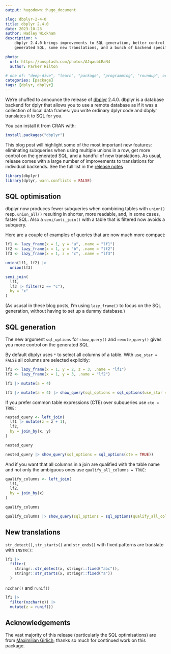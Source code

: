 ```yaml
---
output: hugodown::hugo_document

slug: dbplyr-2-4-0
title: dbplyr 2.4.0
date: 2023-10-23
author: Hadley Wickham
description: >
    dbplyr 2.4.0 brings improvements to SQL generation, better control over the
    generated SQL, some new translations, and a bunch of backend specific improvements.

photo:
  url: https://unsplash.com/photos/AJqaubLEaN4
  author: Parker Hilton

# one of: "deep-dive", "learn", "package", "programming", "roundup", or "other"
categories: [package] 
tags: [dplyr, dbplyr]
---
```


<!--
* also include something about dbplyr 2.3.1?
  * support for `join_by()`
  * many bugs introduced in 2.3.0 fixed

TODO:
* [x] Look over / edit the post's title in the yaml
* [x] Edit (or delete) the description; note this appears in the Twitter card
* [x] Pick category and tags (see existing with `hugodown::tidy_show_meta()`)
* [x] Find photo & update yaml metadata
* [x] Create `thumbnail-sq.jpg`; height and width should be equal
* [x] Create `thumbnail-wd.jpg`; width should be >5x height
* [x] `hugodown::use_tidy_thumbnails()`
* [x] Add intro sentence, e.g. the standard tagline for the package
* [ ] `usethis::use_tidy_thanks()`
-->

We're chuffed to announce the release of [dbplyr](http://dbplyr.tidyverse.org/) 2.4.0. dbplyr is a database backend for dplyr that allows you to use a remote database as if it was a collection of local data frames: you write ordinary dplyr code and dbplyr translates it to SQL for you.

You can install it from CRAN with:

```r
install.packages("dbplyr")
```

This blog post will highlight some of the most important new features: eliminating subqueries when using multiple unions in a row, get more control on the generated SQL, and a handful of new translations.  As usual, release comes with a large number of improvements to translations for individual backends. See the full list in the [release notes](https://github.com/tidyverse/dbplyr/blob/main/NEWS.md)

```r
library(dbplyr)
library(dplyr, warn.conflicts = FALSE)
```

## SQL optimisation

dbplyr now produces fewer subqueries when combining tables with `union()` resp. `union_all()` resulting in shorter, more readable, and, in some cases, faster SQL.
Also a `semi/anti_join()` with a table that is filtered now avoids a subquery.

Here are a couple of examples of queries that are now much more compact:

```r
lf1 <- lazy_frame(x = 1, y = "a", .name = "lf1")
lf2 <- lazy_frame(x = 1, y = "b", .name = "lf2")
lf3 <- lazy_frame(x = 1, z = "c", .name = "lf3")

union(lf1, lf2) |>
  union(lf3)

semi_join(
  lf1,
  lf3 |> filter(z == "c"),
  by = "x"
)
```

(As ususal in these blog posts, I'm using `lazy_frame()` to focus on the SQL generation, without having to set up a dummy database.)

## SQL generation

The new argument `sql_options` for `show_query()` and `remote_query()` gives you more control on the generated SQL.

By default dbplyr uses `*` to select all columns of a table. With `use_star = FALSE` all columns are selected explicitly:
  
```r
lf1 <- lazy_frame(x = 1, y = 2, z = 3, .name = "lf1")
lf2 <- lazy_frame(x = 1, y = 3, .name = "lf2")

lf1 |> mutate(a = 4)

lf1 |> mutate(a = 4) |> show_query(sql_options = sql_options(use_star = FALSE))
```

If you prefer common table expressions (CTE) over subqueries use `cte = TRUE`:
  
```r
nested_query <- left_join(
  lf1 |> mutate(z = z + 1),
  lf2,
  by = join_by(x, y)
)

nested_query

nested_query |> show_query(sql_options = sql_options(cte = TRUE))
```

And if you want that all columns in a join are qualified with the table name and not only the ambiguous ones use `qualify_all_columns = TRUE`:

```r
qualify_columns <- left_join(
  lf1,
  lf2,
  by = join_by(x)
)

qualify_columns

qualify_columns |> show_query(sql_options = sql_options(qualify_all_columns = TRUE))
```

## New translations

`str_detect()`, `str_starts()` and `str_ends()` with fixed patterns are translate with `INSTR()`:

```r
lf1 |> 
  filter(
    stringr::str_detect(x, stringr::fixed("abc")),
    stringr::str_starts(x, stringr::fixed("a"))
  )
```

`nzchar()` and `runif()`

```r
lf1 |> 
  filter(nzchar(x)) |> 
  mutate(z = runif())
```

## Acknowledgements

The vast majority of this release (particularly the SQL optimisations) are from [Maximilian Girlich](https://github.com/mgirlich); thanks so much for continued work on this package.
